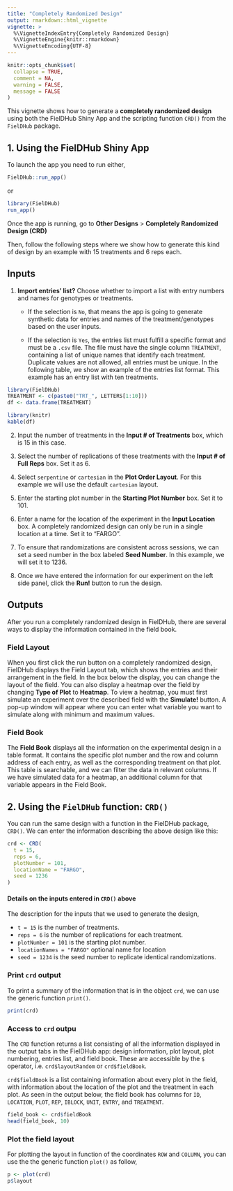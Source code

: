 ```yaml
---
title: "Completely Randomized Design"
output: rmarkdown::html_vignette
vignette: >
  %\VignetteIndexEntry{Completely Randomized Design}
  %\VignetteEngine{knitr::rmarkdown}
  %\VignetteEncoding{UTF-8}
---
```


```r
knitr::opts_chunk$set(
  collapse = TRUE,
  comment = NA,
  warning = FALSE, 
  message = FALSE
)
```

This vignette shows how to generate a **completely randomized design** using both the FielDHub Shiny App and the scripting function `CRD()` from the `FielDHub` package.

## 1. Using the FielDHub Shiny App


To launch the app you need to run either,

```r
FielDHub::run_app()
```

or

```r
library(FielDHub)
run_app()
```

Once the app is running, go to **Other Designs** > **Completely Randomized Design (CRD)**

Then, follow the following steps where we show how to generate this kind of design by an example with 15 treatments and 6 reps each.

## Inputs
1. **Import entries' list?** Choose whether to import a list with entry numbers and names for genotypes or treatments.
    * If the selection is `No`, that means the app is going to generate synthetic data for entries and names of the treatment/genotypes based on the user inputs.

    * If the selection is `Yes`, the entries list must fulfill a specific format and must be a `.csv` file. The file must have the single column `TREATMENT`, containing a list of unique names that identify each treatment. Duplicate values are not allowed, all entries must be unique. In the following table, we show an example of the entries list format. This example has an entry list with ten treatments. 

```r
library(FielDHub)
TREATMENT <- c(paste0("TRT_", LETTERS[1:10]))
df <- data.frame(TREATMENT)
```

```r
library(knitr)
kable(df)
```

2. Input the number of treatments in the **Input # of Treatments** box, which is 15 in this case.

3. Select the number of replications of these treatments with the **Input # of Full Reps** box. Set it as 6.

4. Select `serpentine` or `cartesian` in the **Plot Order Layout**. For this example we will use the default `cartesian` layout.

5. Enter the starting plot number in the **Starting Plot Number** box. Set it to 101.

6. Enter a name for the location of the experiment in the **Input Location** box. A completely randomized design can only be run in a single location at a time. Set it to "FARGO".

7. To ensure that randomizations are consistent across sessions, we can set a seed number in the box labeled **Seed Number**. In this example, we will set it to 1236. 

8. Once we have entered the information for our experiment on the left side panel, click the **Run!** button to run the design. 

## Outputs

After you run a completely randomized design in FielDHub, there are several ways to display the information contained in the field book. 

### Field Layout

When you first click the run button on a completely randomized design, FielDHub displays the Field Layout tab, which shows the entries and their arrangement in the field. In the box below the display, you can change the layout of the field. 
You can also display a heatmap over the field by changing **Type of Plot** to **Heatmap**. To view a heatmap, you must first simulate an experiment over the described field with the **Simulate!** button. A pop-up window will appear where you can enter what variable you want to simulate along with minimum and maximum values. 

### Field Book

The **Field Book** displays all the information on the experimental design in a table format. It contains the specific plot number and the row and column address of each entry, as well as the corresponding treatment on that plot. This table is searchable, and we can filter the data in relevant columns. If we have simulated data for a heatmap, an additional column for that variable appears in the Field Book. 

## 2. Using the `FielDHub` function: `CRD()`

You can run the same design with a function in the FielDHub package, `CRD()`. We can enter the information describing the above design like this:

```r
crd <- CRD(
  t = 15,
  reps = 6,
  plotNumber = 101, 
  locationName = "FARGO",
  seed = 1236
)
```

#### Details on the inputs entered in `CRD()` above

The description for the inputs that we used to generate the design,

*   `t = 15` is the number of treatments.
*   `reps = 6` is the number of replications for each treatment.
*   `plotNumber = 101` is the starting plot number.
*   `locationNames = "FARGO"` optional name for location
*   `seed = 1234` is the seed number to replicate identical randomizations.

### Print `crd` output

To print a summary of the information that is in the object `crd`, we can use the generic function `print()`. 

```r
print(crd)
```

### Access to `crd` outpu

The `CRD` function returns a list consisting of all the information displayed in the output tabs in the FielDHub app: design information, plot layout, plot numbering, entries list, and field book. These are accessible by the `$` operator, i.e. `crd$layoutRandom` or `crd$fieldBook`. 

`crd$fieldBook` is a list containing information about every plot in the field, with information about the location of the plot and the treatment in each plot. As seen in the output below, the field book has columns for `ID`, `LOCATION`, `PLOT`, `REP`, `IBLOCK`, `UNIT`, `ENTRY`, and `TREATMENT`.

```r
field_book <- crd$fieldBook
head(field_book, 10)
```

### Plot the field layout

For plotting the layout in function of the coordinates `ROW` and `COLUMN`, you can use the the generic function `plot()` as follow,


```r
p <- plot(crd)
p$layout
```


<br>
<br>
<br>